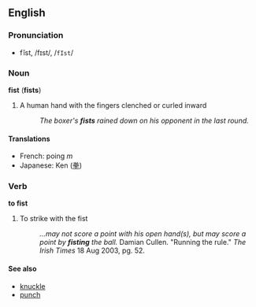 ==English==

===Pronunciation===
*fĭst, /fɪst/, /<tt>fIst</tt>/

===Noun===
'''fist''' ('''fists''')
#A human hand with the fingers clenched or curled inward
#:''The boxer's '''fists''' rained down on his opponent in the last round.''
====Translations====
*French: poing ''m''
*Japanese: Ken ([[拳]])

===Verb===
'''to fist'''
#To strike with the fist
#:''...may not score a point with his open hand(s), but may score a point by '''fisting''' the ball.'' Damian Cullen. "Running the rule." ''The Irish Times'' 18 Aug 2003, pg. 52.

====See also====
*[[knuckle]]
*[[punch]]